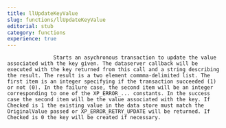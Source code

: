 ```yaml
---
title: llUpdateKeyValue
slug: functions/llUpdateKeyValue
editorial: stub
category: functions
experience: true
---
```


<LSLFunction name="llUpdateKeyValue"/>



                   Starts an asychronous transaction to update the value associated with the key given. The dataserver callback will be executed with the key returned from this call and a string describing the result. The result is a two element commma-delimited list. The first item is an integer specifying if the transaction succeeded (1) or not (0). In the failure case, the second item will be an integer corresponding to one of the XP_ERROR_... constants. In the success case the second item will be the value associated with the key. If Checked is 1 the existing value in the data store must match the OriginalValue passed or XP_ERROR_RETRY_UPDATE will be returned. If Checked is 0 the key will be created if necessary.

                
